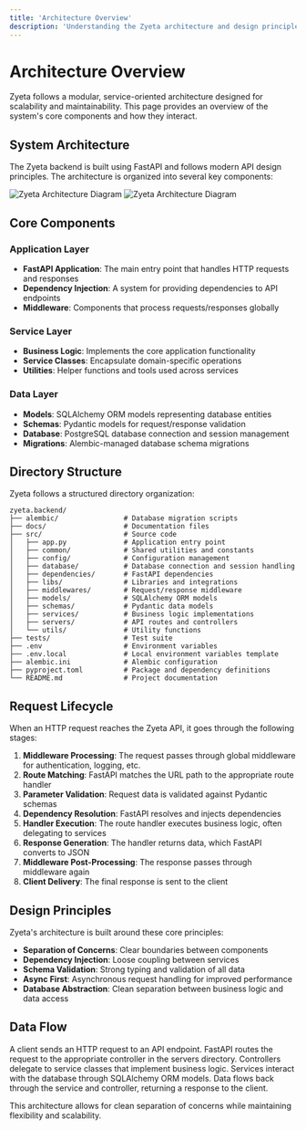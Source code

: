 ```yaml
---
title: 'Architecture Overview'
description: 'Understanding the Zyeta architecture and design principles'
---
```


# Architecture Overview

Zyeta follows a modular, service-oriented architecture designed for scalability and maintainability. This page provides an overview of the system's core components and how they interact.

## System Architecture

The Zyeta backend is built using FastAPI and follows modern API design principles. The architecture is organized into several key components:

<img
  className="block dark:hidden"
  src="/images/architecture-light.png"
  alt="Zyeta Architecture Diagram"
/>
<img
  className="hidden dark:block"
  src="/images/architecture-dark.png"
  alt="Zyeta Architecture Diagram"
/>

## Core Components

### Application Layer

- **FastAPI Application**: The main entry point that handles HTTP requests and responses
- **Dependency Injection**: A system for providing dependencies to API endpoints
- **Middleware**: Components that process requests/responses globally

### Service Layer

- **Business Logic**: Implements the core application functionality
- **Service Classes**: Encapsulate domain-specific operations
- **Utilities**: Helper functions and tools used across services

### Data Layer

- **Models**: SQLAlchemy ORM models representing database entities
- **Schemas**: Pydantic models for request/response validation
- **Database**: PostgreSQL database connection and session management
- **Migrations**: Alembic-managed database schema migrations

## Directory Structure

Zyeta follows a structured directory organization:

```
zyeta.backend/
├── alembic/                # Database migration scripts
├── docs/                   # Documentation files
├── src/                    # Source code
│   ├── app.py              # Application entry point
│   ├── common/             # Shared utilities and constants
│   ├── config/             # Configuration management
│   ├── database/           # Database connection and session handling
│   ├── dependencies/       # FastAPI dependencies
│   ├── libs/               # Libraries and integrations
│   ├── middlewares/        # Request/response middleware
│   ├── models/             # SQLAlchemy ORM models
│   ├── schemas/            # Pydantic data models
│   ├── services/           # Business logic implementations
│   ├── servers/            # API routes and controllers
│   └── utils/              # Utility functions
├── tests/                  # Test suite
├── .env                    # Environment variables
├── .env.local              # Local environment variables template
├── alembic.ini             # Alembic configuration
├── pyproject.toml          # Package and dependency definitions
└── README.md               # Project documentation
```

## Request Lifecycle

When an HTTP request reaches the Zyeta API, it goes through the following stages:

1. **Middleware Processing**: The request passes through global middleware for authentication, logging, etc.
2. **Route Matching**: FastAPI matches the URL path to the appropriate route handler
3. **Parameter Validation**: Request data is validated against Pydantic schemas
4. **Dependency Resolution**: FastAPI resolves and injects dependencies
5. **Handler Execution**: The route handler executes business logic, often delegating to services
6. **Response Generation**: The handler returns data, which FastAPI converts to JSON
7. **Middleware Post-Processing**: The response passes through middleware again
8. **Client Delivery**: The final response is sent to the client

## Design Principles

Zyeta's architecture is built around these core principles:

- **Separation of Concerns**: Clear boundaries between components
- **Dependency Injection**: Loose coupling between services
- **Schema Validation**: Strong typing and validation of all data
- **Async First**: Asynchronous request handling for improved performance
- **Database Abstraction**: Clean separation between business logic and data access

## Data Flow

<Steps>
  <Step title="Client Request">
    A client sends an HTTP request to an API endpoint.
  </Step>
  <Step title="API Controller">
    FastAPI routes the request to the appropriate controller in the servers directory.
  </Step>
  <Step title="Service Layer">
    Controllers delegate to service classes that implement business logic.
  </Step>
  <Step title="Data Access">
    Services interact with the database through SQLAlchemy ORM models.
  </Step>
  <Step title="Response">
    Data flows back through the service and controller, returning a response to the client.
  </Step>
</Steps>

This architecture allows for clean separation of concerns while maintaining flexibility and scalability. 